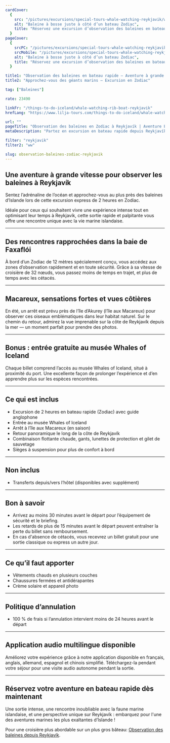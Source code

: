 ```yaml
---
cardCover:
  {
    src: "/pictures/excursions/special-tours-whale-watching-reykjavik/whale-watching-rib-boat-card.webp",
    alt: "Baleine à bosse juste à côté d’un bateau Zodiac",
    title: "Réservez une excursion d’observation des baleines en bateau rapide à Reykjavík",
  }
pageCover:
  {
    srcPC: "/pictures/excursions/special-tours-whale-watching-reykjavik/whale-watching-rib-boat-header-pc.webp",
    srcMobile: "/pictures/excursions/special-tours-whale-watching-reykjavik/whale-watching-rib-boat-header-mobile.webp",
    alt: "Baleine à bosse juste à côté d’un bateau Zodiac",
    title: "Réservez une excursion d’observation des baleines en bateau rapide à Reykjavík",
  }

title1: "Observation des baleines en bateau rapide – Aventure à grande vitesse depuis Reykjavík"
title2: "Approchez-vous des géants marins – Excursion en Zodiac"

tag: ["Baleines"]

rate: 23490

linkFr: "/things-to-do-iceland/whale-watching-rib-boat-reykjavik"
hrefLang: "https://www.lilja-tours.com/things-to-do-iceland/whale-watching-rib-boat-reykjavik"

url: ""
pageTitle: "Observation des baleines en Zodiac à Reykjavík | Aventure Express"
metaDescription: "Partez en excursion en bateau rapide depuis Reykjavík pour observer les baleines. Approchez-vous des cétacés, observez les macareux et profitez d'une aventure à grande vitesse. Entrée au musée Whales of Iceland incluse !"

filter: "reykjavik"
filter2: "ww"

slug: observation-baleines-zodiac-reykjavik
---
```


## Une aventure à grande vitesse pour observer les baleines à Reykjavík

Sentez l’adrénaline de l’océan et approchez-vous au plus près des baleines d’Islande lors de cette excursion express de 2 heures en Zodiac.

Idéale pour ceux qui souhaitent vivre une expérience intense tout en optimisant leur temps à Reykjavík, cette sortie rapide et palpitante vous offre une rencontre unique avec la vie marine islandaise.

---

## Des rencontres rapprochées dans la baie de Faxaflói

À bord d’un Zodiac de 12 mètres spécialement conçu, vous accédez aux zones d’observation rapidement et en toute sécurité. Grâce à sa vitesse de croisière de 32 nœuds, vous passez moins de temps en trajet, et plus de temps avec les cétacés.

---

## Macareux, sensations fortes et vues côtières

En été, un arrêt est prévu près de l’île d’Akurey (l’île aux Macareux) pour observer ces oiseaux emblématiques dans leur habitat naturel. Sur le chemin du retour, admirez la vue imprenable sur la côte de Reykjavík depuis la mer — un moment parfait pour prendre des photos.

---

## Bonus : entrée gratuite au musée Whales of Iceland

Chaque billet comprend l’accès au musée Whales of Iceland, situé à proximité du port. Une excellente façon de prolonger l’expérience et d’en apprendre plus sur les espèces rencontrées.

---

## Ce qui est inclus

- Excursion de 2 heures en bateau rapide (Zodiac) avec guide anglophone
- Entrée au musée Whales of Iceland
- Arrêt à l’île aux Macareux (en saison)
- Retour panoramique le long de la côte de Reykjavík
- Combinaison flottante chaude, gants, lunettes de protection et gilet de sauvetage
- Sièges à suspension pour plus de confort à bord

---

## Non inclus

- Transferts depuis/vers l’hôtel (disponibles avec supplément)

---

## Bon à savoir

- Arrivez au moins 30 minutes avant le départ pour l’équipement de sécurité et le briefing.
- Les retards de plus de 15 minutes avant le départ peuvent entraîner la perte du billet sans remboursement.
- En cas d'absence de cétacés, vous recevrez un billet gratuit pour une sortie classique ou express un autre jour.

---

## Ce qu’il faut apporter

- Vêtements chauds en plusieurs couches
- Chaussures fermées et antidérapantes
- Crème solaire et appareil photo

---

## Politique d’annulation

- 100 % de frais si l’annulation intervient moins de 24 heures avant le départ

---

## Application audio multilingue disponible

Améliorez votre expérience grâce à notre application disponible en français, anglais, allemand, espagnol et chinois simplifié. Téléchargez-la pendant votre séjour pour une visite audio autonome pendant la sortie.

---

## Réservez votre aventure en bateau rapide dès maintenant

Une sortie intense, une rencontre inoubliable avec la faune marine islandaise, et une perspective unique sur Reykjavík : embarquez pour l'une des aventures marines les plus exaltantes d’Islande !

<script
  type="text/javascript"
  src="https://widgets.bokun.io/assets/javascripts/apps/build/BokunWidgetsLoader.js?bookingChannelUUID=97236c68-b945-4a96-8587-660bdc4c45fd"
  async
></script>

<div
  class="bokunWidget"
  data-src="https://widgets.bokun.io/online-sales/97236c68-b945-4a96-8587-660bdc4c45fd/experience-calendar/20499"
></div>

Pour une croisière plus abordable sur un plus gros bâteau: <a href="/fr/a-faire-en-islande/observation-baleines-reykjavik/" title="whale watching">Observation des baleines depuis Reykjavík</a>.